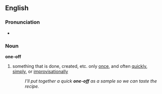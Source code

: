 ==English==
===Pronunciation===
*{{audio|en-us-one-off.ogg|Audio (US)}}

===Noun===
'''one-off'''
#something that is done, created, etc. only [[once]], and often [[quickly]], [[simply]], or [[improvisation]]ally
#:''I'll put together a quick '''one-off''' as a sample so we can taste the recipe.''